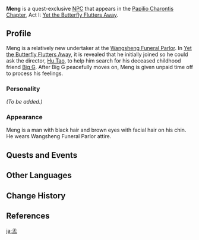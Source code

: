 {{Meta
<!-- REMOVE THIS TEMPLATE AFTER ADDING MISSING INFO -->
|missing_NPC_profile  = yes
}}
{{Character Infobox
|type             = Quest NPC
|image            = NPC Meng.png
|region           = Liyue
|affiliation      = Wangsheng Funeral Parlor
|title            = Undertaker, Wangsheng Funeral Parlor
|voiceEN          = [https://www.alanleevo.com/ Alan Lee]<ref>Twitter: [https://twitter.com/AlanLeeVO/status/1367033511664750592 EN VA Self Announcement]</ref><br />[https://www.lilylammers.com/ Lily Emil Lammers]<ref>Twitter: [https://twitter.com/LilyEmilLammers/status/1366797303323893760 EN VA Self Announcement]</ref> <small>(Memory)</small>
|voiceJP          = {{w|ja:小島英樹|Kojima Hideki ({{ja|小島 英樹}})}}<ref>Twitter: [https://twitter.com/koji0326/status/1367061754316906499 JP VA Self Announcement]</ref>
}}
'''Meng''' is a quest-exclusive [[NPC]] that appears in the [[Papilio Charontis Chapter]], Act I: [[Yet the Butterfly Flutters Away]].

==Profile==
Meng is a relatively new undertaker at the [[Wangsheng Funeral Parlor]]. In [[Yet the Butterfly Flutters Away]], it is revealed that he initially joined so he could ask the director, [[Hu Tao]], to help him search for his deceased childhood friend [[Big G]]. After Big G peacefully moves on, Meng is given unpaid time off to process his feelings.

===Personality===
''(To be added.)''

===Appearance===
Meng is a man with black hair and brown eyes with facial hair on his chin. He wears Wangsheng Funeral Parlor attire.

==Quests and Events==
{{Quests and Events}}

==Other Languages==
{{Other Languages
|default_hidden = 1
|en      = Meng
|zhs     = 老孟
|zhs_rm  = Lǎo Mèng
|zht     = 老孟
|zht_rm  = Lǎo Mèng
|ja      = 孟
|ja_rm   = Mou<ref>{{Ref/Quest|The Mysterious Wangsheng Parlor|note=Japanese Voice-Over}}</ref>
|ko      = 맹우
|ko_rm   = Maeng'u
|es      = Meng Dan
|fr      = Meng
|ru      = Дядюшка Мэн
|th      = Meng
|vi      = Meng
|de      = Meng
|id      = Meng
|pt      = Tio Meng
|tr      = Meng
|it      = Meng
}}

==Change History==
{{Change History|1.3}}

==References==
{{Reflist}}

[[ja:孟]]